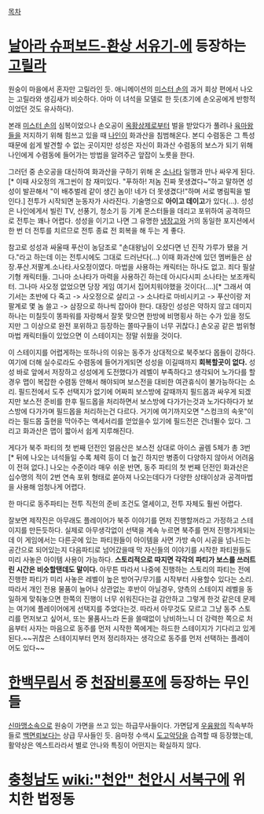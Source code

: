 [[목차]]
= [[날아라 슈퍼보드-환상 서유기-]]에 등장하는 [[고릴라]] =
원숭이 마을에서 혼자만 고릴라인 듯. 애니메이션의 [[미스터 손]]의 과거 회상 편에서 나오는 고릴라와 생김새가 비슷하다. 아마 이 녀석을 모델로 한 듯(초기에 손오공에게 반항적이었던 것도 유사하다).

본래 [[미스터 손]]의 심복이었으나 손오공이 [[옥황상제]]로부터 벌을 받았다가 풀려나 [[육마왕]]들을 저지하기 위해 힘쓰고 있을 때 [[나인]]이 화과산을 침범해온다. 본디 수렴동은 그 특성때문에 쉽게 발견할 수 없는 곳이지만 성성은 자신이 화과산 수렴동의 보스가 되기 위해 나인에게 수렴동에 들어가는 방법을 알려주곤 앞잡이 노릇을 한다.

그러던 중 손오공을 대신하여 화과산을 구하기 위해 온 [[소나타]] 일행과 만나 싸우게 된다.[* 이때 사오정의 개그씬이 참 재미있다. "푸하하! 저놈 진짜 못생겼다~"하고 말하면 성성이 발끈해서 "이 배추벌레 같이 생긴 놈이! 네가 더 못생겼다!"하며 서로 병림픽을 벌인다.] 전투가 시작되면 눈동자가 사라진다. 기술명으로 '''아이고 데이고'''가 있다(...). 성성은 나인에게서 빌린 TV, 선풍기, 청소기 등 기계 몬스터들을 데리고 포위하여 공격하므로 전투는 꽤나 어렵다. 성성을 이기고 나면 그 유명한 [[냉장고]]와 거의 동일한 포지션에서 한 번 더 전투를 치르므로 전투 종료 전 회복을 해 두는 게 좋다.

참고로 성성과 싸울때 푸산이 농담조로 "손대왕님이 오셨다면 넌 진작 가루가 됐을 거다."라고 하는데 이는 전투시에도 그대로 드러난다(...) 이때 화과산에 있던 멤버들은 삼장.푸산.저팔계.소나타.사오정이였다. 마법을 사용하는 캐릭터는 하나도 없고. 죄다 필살기형 캐릭터들. 그나마 소나타가 마력을 사용하긴 하는데 아시다시피 소나타는 보조캐릭터. 그나마 사오정 없었으면 당장 게임 여기서 집어치워야했을 것이다(....)[* 그래서 여기서는 초반에 다 죽고 -> 사오정으로 살리고 -> 소나타로 마비시키고 -> 푸산이랑 저팔계로 몇 놈 쓸고 -> 삼장으로 하나씩 잡아야 한다. 대장인 성성은 약하지 않고 데미지 하나는 미칠듯이 똥파워를 자랑해서 잘못 맞으면 한방에 비명횡사 하는 수가 있을 정도지만 그 이상으로 완전 포위하고 등장하는 쫄따구들이 너무 귀찮다.] 손오공 같은 범위형 마법 캐릭터들이 있었으면 이 스테이지는 정말 쉬웠을 것이다.

이 스테이지를 어렵게하는 또하나의 이유는 동주가 상대적으로 북주보다 몹들이 강하다. 여기에 더해 실수로라도 수렴동에 들어가게되면 성성을 이길때까지 '''회복할곳이 없다.''' 성성 바로 앞에서 저장하고 성성에게 도전했다가 레벨이 부족하다고 생각되어 노가다를 할경우 맵이 복잡한 수렴동 안해서 해야되며 보스전을 대비한 여관휴식이 불가능하다는 소리. 필드전에서 도주 선택지가 없기에 어짜피 보스방에 갈때까지 필드몹과 싸우게 되겠지만 보스전 준비를 한후 필드몹을 처리하면서 보스방에 다가가는것과 노가다하다가 보스방에 다가가며 필드몹을 처리하는건 다르다. 거기에 여기까지오면 "스컹크의 속옷"이라는 필드몹 출현을 막아주는 액세서리를 얻었을수 있기에 필드전은 건너뛸수 있다. 
그리고 화과산은 맵이 짧아서 쉽게 지루해진다.

게다가 북주 파티의 첫 번째 던전인 얼음산은 보스전 상대로 아이스 골렘 5체가 총 3번[* 뒤에 나오는 녀석들일 수록 체력 등이 더 높긴 하지만 병종이 다양하지 않아서 어려움이 전혀 없다.] 나오는 수준이라 매우 쉬운 반면, 동주 파티의 첫 번째 던전인 화과산은 십수명의 적이 2번 연속 포위 형태로 쏟아져 나오는데다가 다양한 상태이상과 공격마법을 사용해 엄청나게 어렵다.

한 마디로 동주파티는 전투 직전의 준비 조건도 열세이고, 전투 자체도 훨씬 어렵다.

잘보면 제작진은 아무래도 플레이어가 북주 이야기를 먼저 진행할꺼라고 가정하고 스테이지를 만든듯하다. 실제로 아무생각없이 선택을 계속 누르면 북주를 먼저 진행가게되는데 이 게임에서는 다른곳에 있는 파티원들이 아이템을 사면 가방 속이 시공을 넘나드는 공간으로 되어있는지 다음파티로 넘어갔을때 막 자신들의 이야기를 시작한 파티원들도 미리 사놓은 아이템 사용이 가능하다. '''스토리적으로 따지면 각각의 파티가 보스를 쓰러트린 시간은 비슷할탠데도 말이다.''' 아무튼 따라서 나중에 진행하는 스토리의 파티는 전에 진행한 파티가 미리 사놓은 레벨이 높은 방어구/무기를 시작부터 사용할수 있다는 소리. 따라서 개인 전용 물품이 늘어나 상관없는 후반이 아닐경우, 양측의 스테이지 레벨을 동일하게 맞춰놓으면 한쪽의 진행이 너무 쉬워진다는걸 감안하고 그렇게 한것 같은데 문제는 여기에 플레이어에게 선택지를 주었다는것. 따라서 아무것도 모르고 그냥 동주 스토리를 먼저보고 싶어서, 또는 물품사느라 돈을 쓸때없이 낭비하느니 더 강력한 쪽으로 처음부터 사자는 마음으로 동주를 먼저 시작한 쪽에게는 하드한 스테이지가 기다리고 있게 된다.~~귀찮은 스테이지부터 먼저 정리하자는 생각으로 동주를 먼저 선택하는 플레이어도 있다~~

= [[한백무림서]] 중 [[천잠비룡포]]에 등장하는 무인들 =
[[신마맹]]소속으로 원숭이 가면을 쓰고 있는 하급무사들이다. 가면답게 [[우융왕]]의 직속부하들로 [[백면뢰]]보다는 상급 무사들인 듯. 음마정 수색시 [[도고악당]]을 습격할 때 등장했는데, 활약상은 엑스트라라서 별로 안나와 특징이 어떤지는 확실하지 않다.

= [[충청남도]] [[wiki:"천안" 천안시 서북구]]에 위치한 법정동 =
